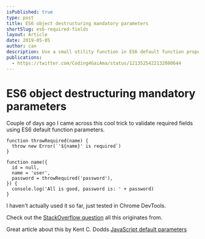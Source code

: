 ```yaml
---
isPublished: true
type: post
title: ES6 object destructuring mandatory parameters
shortSlug: es6-required-fields
layout: Article
date: 2019-05-05
author: can
description: Use a small utility function in ES6 default function properties to throw error on missing required props
publications:
  - https://twitter.com/Coding4GaiAma/status/1213525422132080644
---
```


# ES6 object destructuring mandatory parameters

Couple of days ago I came across this cool trick to validate required fields using ES6 default function parameters.

```js{8}
function throwRequired(name) {
  throw new Error(`'${name}' is required`)
}

function name({
  id = null,
  name = 'user',
  password = throwRequired('password'),
}) {
  console.log('All is good, password is: ' + password)
}
```

I haven't actually used it so far, just tested in Chrome DevTools.

Check out the [StackOverflow question](https://stackoverflow.com/questions/41536118/es6-object-destructuring-mandatory-parameters) all this originates from.

Great article about this by Kent C. Dodds [JavaScript default parameters](https://kentcdodds.com/blog/javascript-default-parameters)

